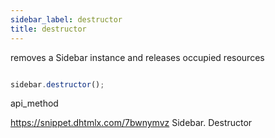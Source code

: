 ```yaml
---
sidebar_label: destructor
title: destructor
---
```



          


<Short>
 removes a Sidebar instance and releases occupied resources



</Short>







~~~js

sidebar.destructor();


~~~
 api_method

<Descr>



</Descr>


 https://snippet.dhtmlx.com/7bwnymvz	Sidebar. Destructor






